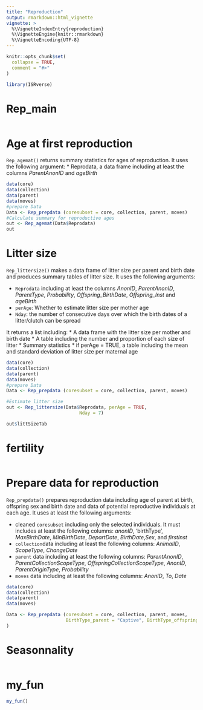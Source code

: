 ```yaml
---
title: "Reproduction"
output: rmarkdown::html_vignette
vignette: >
  %\VignetteIndexEntry{reproduction}
  %\VignetteEngine{knitr::rmarkdown}
  %\VignetteEncoding{UTF-8}
---
```


```r
knitr::opts_chunk$set(
  collapse = TRUE,
  comment = "#>"
)
```

```r
library(ISRverse)
```

<!-- WARNING - This vignette is generated by {fusen} from dev/flat_repro.Rmd: do not edit by hand -->

# Rep_main

```r

```

# Age at first reproduction

`Rep_agemat()` returns summary statistics for ages of reproduction. It uses the following argument:
* Reprodata, a data frame including at least the columns *ParentAnonID* and *ageBirth*


```r
data(core)
data(collection)
data(parent)
data(moves)
#prepare Data
Data <- Rep_prepdata (coresubset = core, collection, parent, moves)
#Calculate summary for reproductive ages
out <- Rep_agemat(Data$Reprodata)
out

```

# Litter size

`Rep_littersize()` makes a data frame of litter size per parent and birth date and produces summary tables of litter size. It uses the following arguments:

* `Reprodata` including at least the columns *AnonID*, *ParentAnonID*, *ParentType*, *Probability*, *Offspring_BirthDate*, *Offspring_Inst* and *ageBirth*
* `perAge`:  Whether to estimate litter size per mother age
* `Nday`: the number of consecutive days over which the birth dates of a litter/clutch can be spread

It returns a list including:
* A data frame with the litter size per mother and birth date
* A table including the number and proportion of each size of litter
* Summary statistics
* if perAge = TRUE, a table including the mean and standard deviation of litter size per maternal age


```r
data(core)
data(collection)
data(parent)
data(moves)
#prepare Data
Data <- Rep_prepdata (coresubset = core, collection, parent, moves)

#Estimate litter size
out <- Rep_littersize(Data$Reprodata, perAge = TRUE,
                           Nday = 7)

out$littSizeTab
```

# fertility

```r

```

# Prepare data for reproduction

`Rep_prepdata()` prepares reproduction data including age of parent at birth, offspring sex and birth date and data of potential reproductive individuals at each age. It uses at least the following arguments:

* cleaned `coresubset` including only the selected individuals. It must includes at least the following columns: *anonID*, 'birthType', *MaxBirthDate*, *MinBirthDate*, *DepartDate*, *BirthDate*,*Sex*, and *firstInst*
* `collection`data including at least the following columns: *AnimalID*, *ScopeType*, *ChangeDate*
* `parent` data including at least the following columns: *ParentAnonID*, *ParentCollectionScopeType*, *OffspringCollectionScopeType*, *AnonID*, *ParentOriginType*, *Probability*
* `moves` data including at least the following columns: *AnonID*, *To*, *Date*



```r
data(core)
data(collection)
data(parent)
data(moves)

Data <- Rep_prepdata (coresubset = core, collection, parent, moves,
                      BirthType_parent = "Captive", BirthType_offspring = "Captive"
)
```

# Seasonnality

```r

```

# my_fun

```r
my_fun()
```

